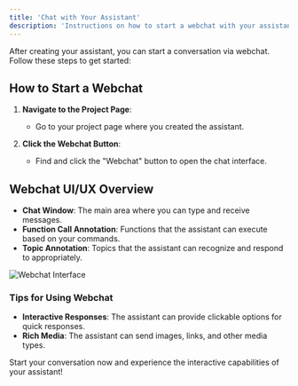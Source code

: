 ```yaml
---
title: 'Chat with Your Assistant'
description: 'Instructions on how to start a webchat with your assistant and an overview of the UI/UX'
---
```


After creating your assistant, you can start a conversation via webchat. Follow these steps to get started:

## How to Start a Webchat

1. **Navigate to the Project Page**:
   - Go to your project page where you created the assistant.

2. **Click the Webchat Button**:
   - Find and click the "Webchat" button to open the chat interface.

## Webchat UI/UX Overview

- **Chat Window**: The main area where you can type and receive messages.
- **Function Call Annotation**: Functions that the assistant can execute based on your commands.
- **Topic Annotation**: Topics that the assistant can recognize and respond to appropriately.

![Webchat Interface](./images/webchat-interface.png)

### Tips for Using Webchat

- **Interactive Responses**: The assistant can provide clickable options for quick responses.
- **Rich Media**: The assistant can send images, links, and other media types.

Start your conversation now and experience the interactive capabilities of your assistant!
